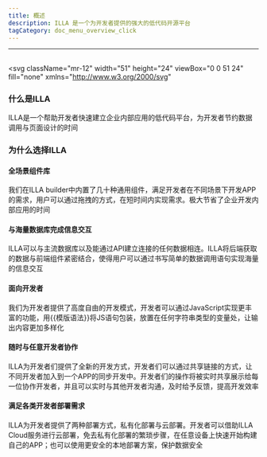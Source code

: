 ```yaml
---
title: 概述
description: ILLA 是一个为开发者提供的强大的低代码开源平台
tagCategory: doc_menu_overview_click
---
```



---

## <Heading hidden>概述</Heading>

<svg
  className="mr-12"
  width="51"
  height="24"
  viewBox="0 0 51 24"
  fill="none"
  xmlns="http://www.w3.org/2000/svg"
>
  <path
    fillRule="evenodd"
    clipRule="evenodd"
    d="M9 0h6.6v24H9V0zM0 9h6.6v15H0V9zm24.6-9H18v24h6.6V0z"
    fill="#654AEC"
  />
  <path fill="#FF58BE" d="M0 0h6.6v6.6H0z" />
  <path
    fillRule="evenodd"
    clipRule="evenodd"
    d="M44.4 12.005a5.4 5.4 0 1 1-10.8 0A5.4 5.4 0 0 1 44.4 12v.005zm0 10.714A11.95 11.95 0 0 1 39 24c-6.627 0-12-5.373-12-12S32.373 0 39 0s12 5.373 12 12v12h-6.6v-1.28z"
    fill="#654AEC"
  />
</svg>

### 什么是ILLA
ILLA是一个帮助开发者快速建立企业内部应用的低代码平台，为开发者节约数据调用与页面设计的时间

### 为什么选择ILLA

#### 全场景组件库

我们在ILLA builder中内置了几十种通用组件，满足开发者在不同场景下开发APP的需求，用户可以通过拖拽的方式，在短时间内实现需求。极大节省了企业开发内部应用的时间

#### 与海量数据库完成信息交互

ILLA可以与主流数据库以及能通过API建立连接的任何数据相连。ILLA将后端获取的数据与前端组件紧密结合，使得用户可以通过书写简单的数据调用语句实现海量的信息交互

#### 面向开发者

我们为开发者提供了高度自由的开发模式，开发者可以通过JavaScript实现更丰富的功能，用{{模版语法}}将JS语句包装，放置在任何字符串类型的变量处，让输出内容更加多样化

#### 随时与任意开发者协作

ILLA为开发者们提供了全新的开发方式，开发者们可以通过共享链接的方式，让不同开发者加入到一个APP的同步开发中。开发者们的操作将被实时共享展示给每一位协作开发者，并且可以实时与其他开发者沟通，及时给予反馈，提高开发效率

#### 满足各类开发者部署需求

ILLA为开发者提供了两种部署方式，私有化部署与云部署。开发者可以借助ILLA Cloud服务进行云部署，免去私有化部署的繁琐步骤，在任意设备上快速开始构建自己的APP；也可以使用更安全的本地部署方案，保护数据安全


